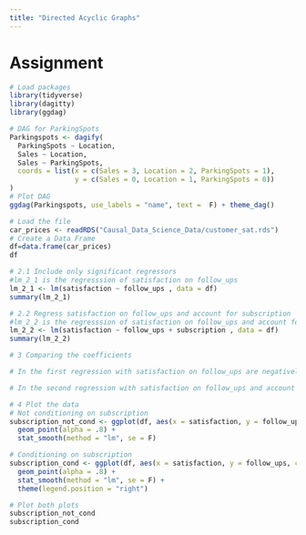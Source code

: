 ```yaml
---
title: "Directed Acyclic Graphs"
---
```


# Assignment

```r
# Load packages
library(tidyverse)
library(dagitty)
library(ggdag)
```
```r
# DAG for ParkingSpots
Parkingspots <- dagify(
  ParkingSpots ~ Location,
  Sales ~ Location,
  Sales ~ ParkingSpots,
  coords = list(x = c(Sales = 3, Location = 2, ParkingSpots = 1),
                y = c(Sales = 0, Location = 1, ParkingSpots = 0))
)
# Plot DAG
ggdag(Parkingspots, use_labels = "name", text =  F) + theme_dag()
```
```r
# Load the file
car_prices <- readRDS("Causal_Data_Science_Data/customer_sat.rds")
# Create a Data Frame
df=data.frame(car_prices)
df
```
```r
# 2.1 Include only significant regressors
#lm_2_1 is the regresssion of satisfaction on follow_ups
lm_2_1 <- lm(satisfaction ~ follow_ups , data = df)
summary(lm_2_1)
```
```r
# 2.2 Regress satisfaction on follow_ups and account for subscription
#lm_2_2 is the regresssion of satisfaction on follow_ups and account for subscription
lm_2_2 <- lm(satisfaction ~ follow_ups + subscription , data = df)
summary(lm_2_2)
```

```r
# 3 Comparing the coefficients 

# In the first regression with satisfaction on follow_ups are negatively correlated as increase in satisfaction with the product and service will decrease the follow_up calls to the clients.

# In the second regression with satisfaction on follow_ups and account for subscription is highly correlated premium subscription levels than elite subscription levels.
```
```r
# 4 Plot the data
# Not conditioning on subscription
subscription_not_cond <- ggplot(df, aes(x = satisfaction, y = follow_ups)) +
  geom_point(alpha = .8) +
  stat_smooth(method = "lm", se = F)

# Conditioning on subscription 
subscription_cond <- ggplot(df, aes(x = satisfaction, y = follow_ups, color = subscription)) +
  geom_point(alpha = .8) +
  stat_smooth(method = "lm", se = F) +
  theme(legend.position = "right")

# Plot both plots
subscription_not_cond
subscription_cond
```










